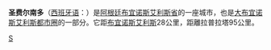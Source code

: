{{Unreferenced|time=2022-01-25T03:00:24+00:00}}
{{coord|34|48|S|58|31|W|display=title}}
'''圣费尔南多'''（[[西班牙语|西班牙语]]：'''{{lang|es|San Fernando}}'''）是[[阿根廷|阿根廷]][[布宜诺斯艾利斯省|布宜诺斯艾利斯省]]的一座城市，也是[[大布宜诺斯艾利斯|大布宜诺斯艾利斯]][[都市圈|都市圈]]的一部分。它距[[布宜诺斯艾利斯|布宜诺斯艾利斯]]28公里，距離拉普拉塔95公里。

{{southAm-geo-stub}}

[[Category:布宜諾斯艾利斯省城市|S]]